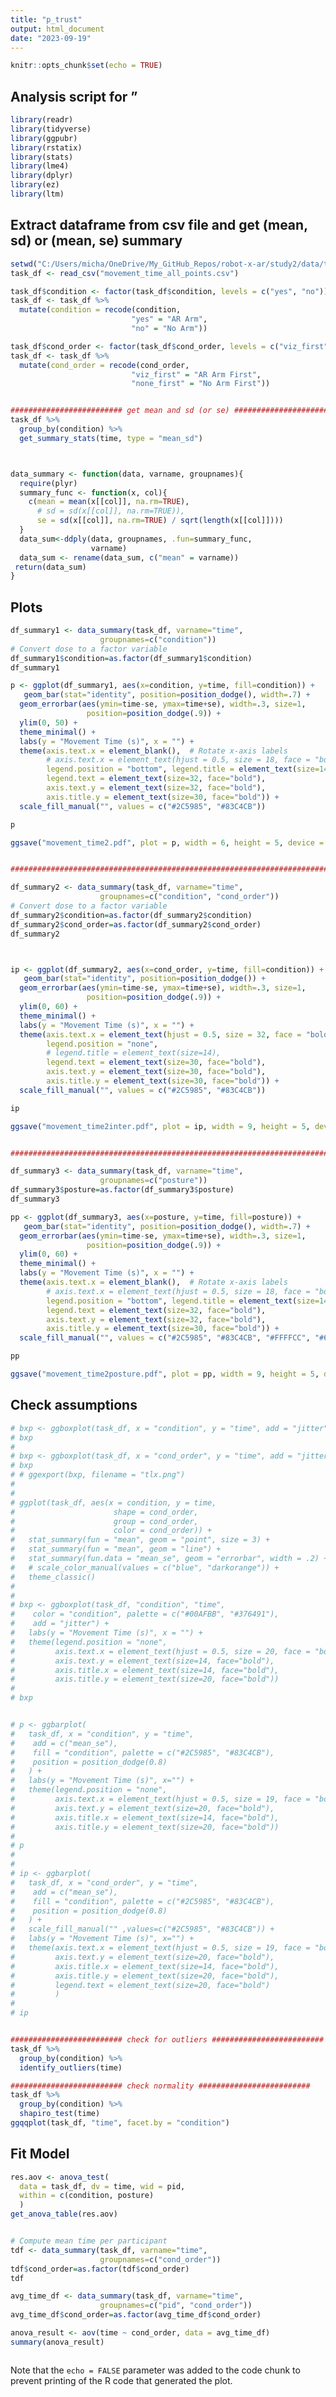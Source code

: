 ```yaml
---
title: "p_trust"
output: html_document
date: "2023-09-19"
---
```


```r
knitr::opts_chunk$set(echo = TRUE)
```

## Analysis script for "

```r
library(readr)
library(tidyverse)
library(ggpubr)
library(rstatix)
library(stats)
library(lme4)
library(dplyr)
library(ez)
library(ltm)
```


## Extract dataframe from csv file and get (mean, sd) or (mean, se) summary

```r

setwd("C:/Users/micha/OneDrive/My_GitHub_Repos/robot-x-ar/study2/data/task_performance/")
task_df <- read_csv("movement_time_all_points.csv")

task_df$condition <- factor(task_df$condition, levels = c("yes", "no"))
task_df <- task_df %>%
  mutate(condition = recode(condition, 
                           "yes" = "AR Arm",
                           "no" = "No Arm"))

task_df$cond_order <- factor(task_df$cond_order, levels = c("viz_first", "none_first"))
task_df <- task_df %>%
  mutate(cond_order = recode(cond_order, 
                           "viz_first" = "AR Arm First",
                           "none_first" = "No Arm First"))


######################### get mean and sd (or se) ######################### 
task_df %>%
  group_by(condition) %>%
  get_summary_stats(time, type = "mean_sd")



data_summary <- function(data, varname, groupnames){
  require(plyr)
  summary_func <- function(x, col){
    c(mean = mean(x[[col]], na.rm=TRUE),
      # sd = sd(x[[col]], na.rm=TRUE)),
      se = sd(x[[col]], na.rm=TRUE) / sqrt(length(x[[col]])))
  }
  data_sum<-ddply(data, groupnames, .fun=summary_func,
                  varname)
  data_sum <- rename(data_sum, c("mean" = varname))
 return(data_sum)
}


```

## Plots

```r

df_summary1 <- data_summary(task_df, varname="time", 
                    groupnames=c("condition"))
# Convert dose to a factor variable
df_summary1$condition=as.factor(df_summary1$condition)
df_summary1

p <- ggplot(df_summary1, aes(x=condition, y=time, fill=condition)) + 
   geom_bar(stat="identity", position=position_dodge(), width=.7) +
  geom_errorbar(aes(ymin=time-se, ymax=time+se), width=.3, size=1,
                 position=position_dodge(.9)) +
  ylim(0, 50) +
  theme_minimal() +
  labs(y = "Movement Time (s)", x = "") +
  theme(axis.text.x = element_blank(),  # Rotate x-axis labels
        # axis.text.x = element_text(hjust = 0.5, size = 18, face = "bold"),  # Rotate x-axis labels
        legend.position = "bottom", legend.title = element_text(size=14), 
        legend.text = element_text(size=32, face="bold"),
        axis.text.y = element_text(size=32, face="bold"),
        axis.title.y = element_text(size=30, face="bold")) +
  scale_fill_manual("", values = c("#2C5985", "#83C4CB"))

p

ggsave("movement_time2.pdf", plot = p, width = 6, height = 5, device = "pdf")


###############################################################################

df_summary2 <- data_summary(task_df, varname="time", 
                    groupnames=c("condition", "cond_order"))
# Convert dose to a factor variable
df_summary2$condition=as.factor(df_summary2$condition)
df_summary2$cond_order=as.factor(df_summary2$cond_order)
df_summary2



ip <- ggplot(df_summary2, aes(x=cond_order, y=time, fill=condition)) + 
   geom_bar(stat="identity", position=position_dodge()) +
  geom_errorbar(aes(ymin=time-se, ymax=time+se), width=.3, size=1,
                 position=position_dodge(.9)) +
  ylim(0, 60) +
  theme_minimal() +
  labs(y = "Movement Time (s)", x = "") +
  theme(axis.text.x = element_text(hjust = 0.5, size = 32, face = "bold"),  # Rotate x-axis labels
        legend.position = "none", 
        # legend.title = element_text(size=14), 
        legend.text = element_text(size=30, face="bold"),
        axis.text.y = element_text(size=30, face="bold"),
        axis.title.y = element_text(size=30, face="bold")) +
  scale_fill_manual("", values = c("#2C5985", "#83C4CB"))

ip

ggsave("movement_time2inter.pdf", plot = ip, width = 9, height = 5, device = "pdf")


###############################################################################

df_summary3 <- data_summary(task_df, varname="time", 
                    groupnames=c("posture"))
df_summary3$posture=as.factor(df_summary3$posture)
df_summary3

pp <- ggplot(df_summary3, aes(x=posture, y=time, fill=posture)) + 
   geom_bar(stat="identity", position=position_dodge(), width=.7) +
  geom_errorbar(aes(ymin=time-se, ymax=time+se), width=.3, size=1,
                 position=position_dodge(.9)) +
  ylim(0, 60) +
  theme_minimal() +
  labs(y = "Movement Time (s)", x = "") +
  theme(axis.text.x = element_blank(),  # Rotate x-axis labels
        # axis.text.x = element_text(hjust = 0.5, size = 18, face = "bold"),  # Rotate x-axis labels
        legend.position = "bottom", legend.title = element_text(size=14), 
        legend.text = element_text(size=32, face="bold"),
        axis.text.y = element_text(size=32, face="bold"),
        axis.title.y = element_text(size=30, face="bold")) +
  scale_fill_manual("", values = c("#2C5985", "#83C4CB", "#FFFFCC", "#66FF66"))

pp

ggsave("movement_time2posture.pdf", plot = pp, width = 9, height = 5, device = "pdf")


```


## Check assumptions

```r

# bxp <- ggboxplot(task_df, x = "condition", y = "time", add = "jitter")
# bxp
# 
# bxp <- ggboxplot(task_df, x = "cond_order", y = "time", add = "jitter", color = "condition")
# bxp
# # ggexport(bxp, filename = "tlx.png")
# 
# 
# ggplot(task_df, aes(x = condition, y = time, 
#                      shape = cond_order,
#                      group = cond_order,
#                      color = cond_order)) +
#   stat_summary(fun = "mean", geom = "point", size = 3) +
#   stat_summary(fun = "mean", geom = "line") +
#   stat_summary(fun.data = "mean_se", geom = "errorbar", width = .2) +
#   # scale_color_manual(values = c("blue", "darkorange")) +
#   theme_classic()
# 
# 
# bxp <- ggboxplot(task_df, "condition", "time",
#    color = "condition", palette = c("#00AFBB", "#376491"),
#    add = "jitter") +
#   labs(y = "Movement Time (s)", x = "") +
#   theme(legend.position = "none",
#         axis.text.x = element_text(hjust = 0.5, size = 20, face = "bold"),
#         axis.text.y = element_text(size=14, face="bold"),
#         axis.title.x = element_text(size=14, face="bold"),
#         axis.title.y = element_text(size=20, face="bold"))
# 
# bxp


# p <- ggbarplot(
#   task_df, x = "condition", y = "time", 
#    add = c("mean_se"), 
#    fill = "condition", palette = c("#2C5985", "#83C4CB"),
#    position = position_dodge(0.8)
#   ) +
#   labs(y = "Movement Time (s)", x="") +
#   theme(legend.position = "none",
#         axis.text.x = element_text(hjust = 0.5, size = 19, face = "bold"),
#         axis.text.y = element_text(size=20, face="bold"),
#         axis.title.x = element_text(size=14, face="bold"),
#         axis.title.y = element_text(size=20, face="bold"))
# 
# p
# 
# 
# ip <- ggbarplot(
#   task_df, x = "cond_order", y = "time", 
#    add = c("mean_se"), 
#    fill = "condition", palette = c("#2C5985", "#83C4CB"),
#    position = position_dodge(0.8)
#   ) +
#   scale_fill_manual("" ,values=c("#2C5985", "#83C4CB")) +
#   labs(y = "Movement Time (s)", x="") +
#   theme(axis.text.x = element_text(hjust = 0.5, size = 19, face = "bold"),
#         axis.text.y = element_text(size=20, face="bold"),
#         axis.title.x = element_text(size=14, face="bold"),
#         axis.title.y = element_text(size=20, face="bold"),
#         legend.text = element_text(size=20, face="bold")
#         )
# 
# ip


######################### check for outliers ######################### 
task_df %>%
  group_by(condition) %>%
  identify_outliers(time)

######################### check normality ######################### 
task_df %>%
  group_by(condition) %>%
  shapiro_test(time)
ggqqplot(task_df, "time", facet.by = "condition")


```


## Fit Model

```r

res.aov <- anova_test(
  data = task_df, dv = time, wid = pid,
  within = c(condition, posture)
  )
get_anova_table(res.aov)


# Compute mean time per participant
tdf <- data_summary(task_df, varname="time", 
                    groupnames=c("cond_order"))
tdf$cond_order=as.factor(tdf$cond_order)
tdf

avg_time_df <- data_summary(task_df, varname="time", 
                    groupnames=c("pid", "cond_order"))
avg_time_df$cond_order=as.factor(avg_time_df$cond_order)

anova_result <- aov(time ~ cond_order, data = avg_time_df)
summary(anova_result)



```


Note that the `echo = FALSE` parameter was added to the code chunk to prevent printing of the R code that generated the plot.
